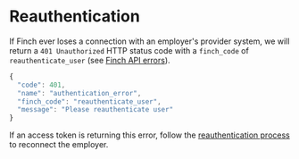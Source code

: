 # Reauthentication

If Finch ever loses a connection with an employer's provider system, we will return a `401 Unauthorized` HTTP status code with a `finch_code` of `reauthenticate_user` (see [Finch API errors](https://developer.tryfinch.com/docs/reference/Errors/Error-Types)). 

```js
{
  "code": 401,
  "name": "authentication_error",
  "finch_code": "reauthenticate_user",
  "message": "Please reauthenticate user"
}
```

If an access token is returning this error, follow the [reauthentication process](/implementation-guide/Optimize/Mitigate-Errors#reauthentication-errors) to reconnect the employer.